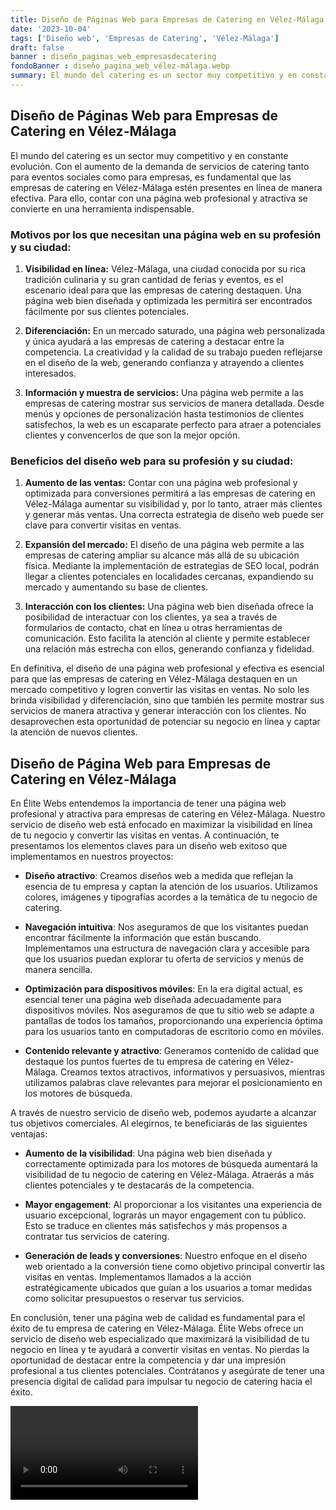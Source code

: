 ```yaml
---
title: Diseño de Páginas Web para Empresas de Catering en Vélez-Málaga
date: '2023-10-04'
tags: ['Diseño web', 'Empresas de Catering', 'Vélez-Málaga']
draft: false
banner : diseño_paginas_web_empresasdecatering
fondoBanner : diseño_pagina_web_vélez-málaga.webp
summary: El mundo del catering es un sector muy competitivo y en constante evolución. Con el aumento de la demanda de servicios de catering tanto para eventos sociales como para empresas, es fundamental que las empresas de catering en VélezMálaga estén presentes en línea de manera efectiva. Para ello, contar con una página web profesional y atractiva se convierte en una herramienta indispensable.
---
```


## Diseño de Páginas Web para Empresas de Catering en Vélez-Málaga

El mundo del catering es un sector muy competitivo y en constante evolución. Con el aumento de la demanda de servicios de catering tanto para eventos sociales como para empresas, es fundamental que las empresas de catering en Vélez-Málaga estén presentes en línea de manera efectiva. Para ello, contar con una página web profesional y atractiva se convierte en una herramienta indispensable.

### Motivos por los que necesitan una página web en su profesión y su ciudad:

1. **Visibilidad en línea:** Vélez-Málaga, una ciudad conocida por su rica tradición culinaria y su gran cantidad de ferias y eventos, es el escenario ideal para que las empresas de catering destaquen. Una página web bien diseñada y optimizada les permitirá ser encontrados fácilmente por sus clientes potenciales.

2. **Diferenciación:** En un mercado saturado, una página web personalizada y única ayudará a las empresas de catering a destacar entre la competencia. La creatividad y la calidad de su trabajo pueden reflejarse en el diseño de la web, generando confianza y atrayendo a clientes interesados.

3. **Información y muestra de servicios:** Una página web permite a las empresas de catering mostrar sus servicios de manera detallada. Desde menús y opciones de personalización hasta testimonios de clientes satisfechos, la web es un escaparate perfecto para atraer a potenciales clientes y convencerlos de que son la mejor opción.

### Beneficios del diseño web para su profesión y su ciudad:

1. **Aumento de las ventas:** Contar con una página web profesional y optimizada para conversiones permitirá a las empresas de catering en Vélez-Málaga aumentar su visibilidad y, por lo tanto, atraer más clientes y generar más ventas. Una correcta estrategia de diseño web puede ser clave para convertir visitas en ventas.

2. **Expansión del mercado:** El diseño de una página web permite a las empresas de catering ampliar su alcance más allá de su ubicación física. Mediante la implementación de estrategias de SEO local, podrán llegar a clientes potenciales en localidades cercanas, expandiendo su mercado y aumentando su base de clientes.

3. **Interacción con los clientes:** Una página web bien diseñada ofrece la posibilidad de interactuar con los clientes, ya sea a través de formularios de contacto, chat en línea u otras herramientas de comunicación. Esto facilita la atención al cliente y permite establecer una relación más estrecha con ellos, generando confianza y fidelidad.

En definitiva, el diseño de una página web profesional y efectiva es esencial para que las empresas de catering en Vélez-Málaga destaquen en un mercado competitivo y logren convertir las visitas en ventas. No solo les brinda visibilidad y diferenciación, sino que también les permite mostrar sus servicios de manera atractiva y generar interacción con los clientes. No desaprovechen esta oportunidad de potenciar su negocio en línea y captar la atención de nuevos clientes.

<GifSeo />

<Cta />

## Diseño de Página Web para Empresas de Catering en Vélez-Málaga

En Élite Webs entendemos la importancia de tener una página web profesional y atractiva para empresas de catering en Vélez-Málaga. Nuestro servicio de diseño web está enfocado en maximizar la visibilidad en línea de tu negocio y convertir las visitas en ventas. A continuación, te presentamos los elementos claves para un diseño web exitoso que implementamos en nuestros proyectos:

- **Diseño atractivo**: Creamos diseños web a medida que reflejan la esencia de tu empresa y captan la atención de los usuarios. Utilizamos colores, imágenes y tipografías acordes a la temática de tu negocio de catering.

- **Navegación intuitiva**: Nos aseguramos de que los visitantes puedan encontrar fácilmente la información que están buscando. Implementamos una estructura de navegación clara y accesible para que los usuarios puedan explorar tu oferta de servicios y menús de manera sencilla.

- **Optimización para dispositivos móviles**: En la era digital actual, es esencial tener una página web diseñada adecuadamente para dispositivos móviles. Nos aseguramos de que tu sitio web se adapte a pantallas de todos los tamaños, proporcionando una experiencia óptima para los usuarios tanto en computadoras de escritorio como en móviles.

- **Contenido relevante y atractivo**: Generamos contenido de calidad que destaque los puntos fuertes de tu empresa de catering en Vélez-Málaga. Creamos textos atractivos, informativos y persuasivos, mientras utilizamos palabras clave relevantes para mejorar el posicionamiento en los motores de búsqueda.

A través de nuestro servicio de diseño web, podemos ayudarte a alcanzar tus objetivos comerciales. Al elegirnos, te beneficiarás de las siguientes ventajas:

- **Aumento de la visibilidad**: Una página web bien diseñada y correctamente optimizada para los motores de búsqueda aumentará la visibilidad de tu negocio de catering en Vélez-Málaga. Atraerás a más clientes potenciales y te destacarás de la competencia.

- **Mayor engagement**: Al proporcionar a los visitantes una experiencia de usuario excepcional, lograrás un mayor engagement con tu público. Esto se traduce en clientes más satisfechos y más propensos a contratar tus servicios de catering.

- **Generación de leads y conversiones**: Nuestro enfoque en el diseño web orientado a la conversión tiene como objetivo principal convertir las visitas en ventas. Implementamos llamados a la acción estratégicamente ubicados que guían a los usuarios a tomar medidas como solicitar presupuestos o reservar tus servicios.

En conclusión, tener una página web de calidad es fundamental para el éxito de tu empresa de catering en Vélez-Málaga. Élite Webs ofrece un servicio de diseño web especializado que maximizará la visibilidad de tu negocio en línea y te ayudará a convertir visitas en ventas. No pierdas la oportunidad de destacar entre la competencia y dar una impresión profesional a tus clientes potenciales. Contrátanos y asegúrate de tener una presencia digital de calidad para impulsar tu negocio de catering hacia el éxito.

<Video />

<CtaBot job='Empresas de Catering' city='Vélez-Málaga'/>

<Gmaps query='Vélez-Málaga+españa+maps' />
